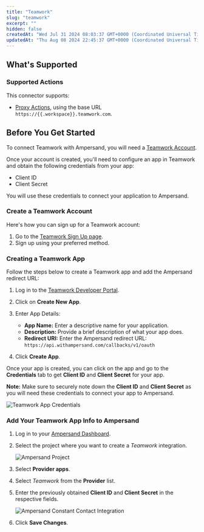 ```yaml
---
title: "Teamwork"
slug: "teamwork"
excerpt: ""
hidden: false
createdAt: "Wed Jul 31 2024 08:03:37 GMT+0000 (Coordinated Universal Time)"
updatedAt: "Thu Aug 08 2024 22:45:37 GMT+0000 (Coordinated Universal Time)"
---
```

## What's Supported

### Supported Actions

This connector supports:
- [Proxy Actions](/proxy-actions), using the base URL `https://{{.workspace}}.teamwork.com`.

## Before You Get Started

To connect Teamwork with Ampersand, you will need a [Teamwork Account](https://www.teamwork.com/signup/).

Once your account is created, you'll need to configure an app in Teamwork and obtain the following credentials from your app:

- Client ID
- Client Secret

You will use these credentials to connect your application to Ampersand.

### Create a Teamwork Account

Here's how you can sign up for a Teamwork account:

1. Go to the [Teamwork Sign Up page](https://www.teamwork.com/signup/).
2. Sign up using your preferred method.

### Creating a Teamwork App

Follow the steps below to create a Teamwork app and add the Ampersand redirect URL:

1. Log in to the [Teamwork Developer Portal](https://www.teamwork.com/launchpad/login/developer/).

2. Click on **Create New App**.

3. Enter App Details:
   - **App Name:** Enter a descriptive name for your application.
   - **Description:** Provide a brief description of what your app does.
   - **Redirect URI:** Enter the Ampersand redirect URL: `https://api.withampersand.com/callbacks/v1/oauth`

4. Click **Create App**.

Once your app is created, you can click on the app and go to the **Credentials** tab to get **Client ID** and **Client Secret** for your app.

**Note:** Make sure to securely note down the **Client ID** and **Client Secret** as you will need these credentials to connect your app to Ampersand.

![Teamwork App Credentials](/images/provider-guides/62552cd-teamwork1.gif)

### Add Your Teamwork App Info to Ampersand

1. Log in to your [Ampersand Dashboard](https://dashboard.withampersand.com).

2. Select the project where you want to create a _Teamwork_ integration.

   ![Ampersand Project](/images/provider-guides/dd47b7a-Ampersand.png)

3. Select **Provider apps**.

4. Select _Teamwork_ from the **Provider** list.

5. Enter the previously obtained **Client ID** and **Client Secret** in the respective fields.

   ![Ampersand Constant Contact Integration](/images/provider-guides/57fdc27-teamwork2.gif)

6. Click **Save Changes**.
